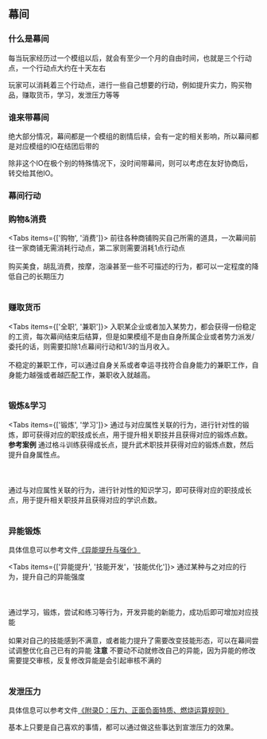 ## 幕间

### 什么是幕间
每当玩家经历过一个模组以后，就会有至少一个月的自由时间，也就是三个行动点，一个行动点大约在十天左右

玩家可以消耗着三个行动点，进行一些自己想要的行动，例如提升实力，购买物品，赚取货币，学习，发泄压力等等

### 谁来带幕间
绝大部分情况，幕间都是一个模组的剧情后续，会有一定的相关影响，所以幕间都是对应模组的IO在结团后带的

除非这个IO在极个别的特殊情况下，没时间带幕间，则可以考虑在友好协商后，转交给其他IO。

### 幕间行动

<Steps>

### 购物&消费

<Tabs items={['购物', '消费']}>
  <Tab>
  前往各种商铺购买自己所需的道具，一次幕间前往一家商铺无需消耗行动点，第二家则需要消耗1点行动点
  <br></br>
  </Tab>
    <Tab>
   购买美食，胡乱消费，按摩，泡澡甚至一些不可描述的行为，都可以一定程度的降低自己的长期压力
   <br></br>
  </Tab>
</Tabs>

### 赚取货币

<Tabs items={['全职', '兼职']}>
  <Tab>
  入职某企业或者加入某势力，都会获得一份稳定的工资，每次幕间结束后结算，但是如果模组不是由自身所属企业或者势力派发/委托的话，则需要扣除1点幕间行动和1/3的当月收入。
  <br></br>
  </Tab>
    <Tab>
   不稳定的兼职工作，可以通过自身关系或者幸运寻找符合自身能力的兼职工作，自身能力越强或者越匹配工作，兼职收入就越高。
   <br></br>
  </Tab>
</Tabs>

### 锻炼&学习

<Tabs items={['锻炼', '学习']}>
  <Tab>
  通过与对应属性关联的行为，进行针对性的锻炼，即可获得对应的职技成长点，用于提升相关职技并且获得对应的锻炼点数。
 <Callout type="info">
 **参考案例**
 通过格斗训练获得成长点，提升武术职技并获得对应的锻炼点数，然后提升自身属性点。 <br></br> <br></br>
  </Callout>
  </Tab>
    <Tab>
  通过与对应属性关联的行为，进行针对性的知识学习，即可获得对应的职技成长点，用于提升相关职技并且获得对应的学识点数。
   <br></br>
  </Tab>
</Tabs>

### 异能锻炼

 具体信息可以参考文件[《异能提升与强化》](./v1/ckgz/Superability)

<Tabs items={['异能提升', '技能开发'，'技能优化']}>
  <Tab>
 通过某种与之对应的行为，提升自己的异能强度<br></br>
  <br></br>
  </Tab>
    <Tab>
 通过学习，锻炼，尝试和练习等行为，开发异能的新能力，成功后即可增加对应技能
   <br></br>
  </Tab>
    <Tab>
 如果对自己的技能感到不满意，或者能力提升了需要改变技能形态，可以在幕间尝试调整优化自己已有的异能
    <Callout type="info">
    **注意**
    不要动不动就修改自己的异能，因为异能的修改需要提交审核，反复修改异能是会引起审核不满的
    </Callout> 
  <br></br>
 </Tab>
</Tabs>


### 发泄压力

 具体信息可以参考文件[《附录D：压力、正面负面特质、燃烧运算规则》](./v1/appendix/d)

基本上只要是自己喜欢的事情，都可以通过做这些事达到宣泄压力的效果。

</Steps>
